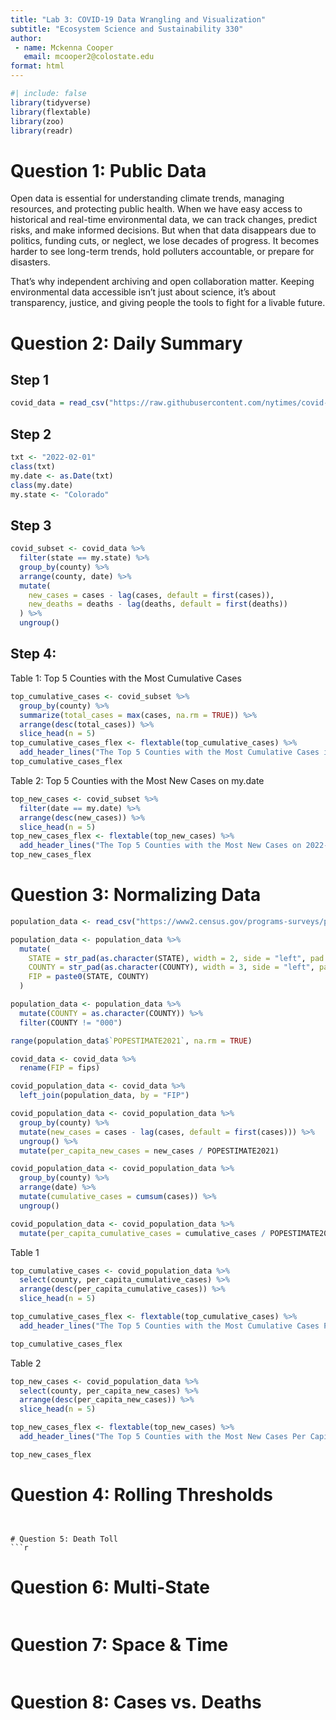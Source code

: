 ```yaml
---
title: "Lab 3: COVID-19 Data Wrangling and Visualization"
subtitle: "Ecosystem Science and Sustainability 330"
author: 
 - name: Mckenna Cooper
   email: mcooper2@colostate.edu
format: html
---
```

```r
#| include: false
library(tidyverse)
library(flextable)
library(zoo)
library(readr)
```

# Question 1: Public Data
Open data is essential for understanding climate trends, managing resources, and protecting public health. When we have easy access to historical and real-time environmental data, we can track changes, predict risks, and make informed decisions. But when that data disappears due to politics, funding cuts, or neglect, we lose decades of progress. It becomes harder to see long-term trends, hold polluters accountable, or prepare for disasters.

That’s why independent archiving and open collaboration matter. Keeping environmental data accessible isn’t just about science, it’s about transparency, justice, and giving people the tools to fight for a livable future.

# Question 2: Daily Summary
## Step 1
```r
covid_data = read_csv("https://raw.githubusercontent.com/nytimes/covid-19-data/master/us-counties.csv")
```
## Step 2
```r
txt <- "2022-02-01"
class(txt)
my.date <- as.Date(txt)
class(my.date)
my.state <- "Colorado"
```
## Step 3
```r
covid_subset <- covid_data %>%
  filter(state == my.state) %>%
  group_by(county) %>%
  arrange(county, date) %>%
  mutate(
    new_cases = cases - lag(cases, default = first(cases)), 
    new_deaths = deaths - lag(deaths, default = first(deaths))
  ) %>%
  ungroup()
```
## Step 4:
Table 1: Top 5 Counties with the Most Cumulative Cases
```r
top_cumulative_cases <- covid_subset %>%
  group_by(county) %>%
  summarize(total_cases = max(cases, na.rm = TRUE)) %>%
  arrange(desc(total_cases)) %>%
  slice_head(n = 5)
top_cumulative_cases_flex <- flextable(top_cumulative_cases) %>%
  add_header_lines("The Top 5 Counties with the Most Cumulative Cases in Colorado")
top_cumulative_cases_flex
```
Table 2: Top 5 Counties with the Most New Cases on my.date
```r
top_new_cases <- covid_subset %>%
  filter(date == my.date) %>%  
  arrange(desc(new_cases)) %>%  
  slice_head(n = 5) 
top_new_cases_flex <- flextable(top_new_cases) %>%
  add_header_lines("The Top 5 Counties with the Most New Cases on 2022-02-01")
top_new_cases_flex
```

# Question 3: Normalizing Data
```r
population_data <- read_csv("https://www2.census.gov/programs-surveys/popest/datasets/2020-2023/counties/totals/co-est2023-alldata.csv")
```
```r
population_data <- population_data %>%
  mutate(
    STATE = str_pad(as.character(STATE), width = 2, side = "left", pad = "0"),
    COUNTY = str_pad(as.character(COUNTY), width = 3, side = "left", pad = "0"),
    FIP = paste0(STATE, COUNTY)  
  )
```

```r
population_data <- population_data %>%
  mutate(COUNTY = as.character(COUNTY)) %>%
  filter(COUNTY != "000")
```


```r
range(population_data$`POPESTIMATE2021`, na.rm = TRUE)
```
```r
covid_data <- covid_data %>%
  rename(FIP = fips)
```

```r
covid_population_data <- covid_data %>%
  left_join(population_data, by = "FIP")
```
```r
covid_population_data <- covid_population_data %>%
  group_by(county) %>%
  mutate(new_cases = cases - lag(cases, default = first(cases))) %>%
  ungroup() %>%
  mutate(per_capita_new_cases = new_cases / POPESTIMATE2021)

covid_population_data <- covid_population_data %>%
  group_by(county) %>%
  arrange(date) %>%
  mutate(cumulative_cases = cumsum(cases)) %>%
  ungroup() 

covid_population_data <- covid_population_data %>%
  mutate(per_capita_cumulative_cases = cumulative_cases / POPESTIMATE2021)
```
Table 1
```r
top_cumulative_cases <- covid_population_data %>%
  select(county, per_capita_cumulative_cases) %>%
  arrange(desc(per_capita_cumulative_cases)) %>%
  slice_head(n = 5)

top_cumulative_cases_flex <- flextable(top_cumulative_cases) %>%
  add_header_lines("The Top 5 Counties with the Most Cumulative Cases Per Capita (2021-01-01)")

top_cumulative_cases_flex
```
Table 2
```r
top_new_cases <- covid_population_data %>%
  select(county, per_capita_new_cases) %>%
  arrange(desc(per_capita_new_cases)) %>%
  slice_head(n = 5)

top_new_cases_flex <- flextable(top_new_cases) %>%
  add_header_lines("The Top 5 Counties with the Most New Cases Per Capita (2021-01-01)")

top_new_cases_flex
```

# Question 4: Rolling Thresholds
```r

```

```

# Question 5: Death Toll
```r

```

# Question 6: Multi-State
```r

```

# Question 7: Space & Time
```r

```

# Question 8: Cases vs. Deaths
```r

```

